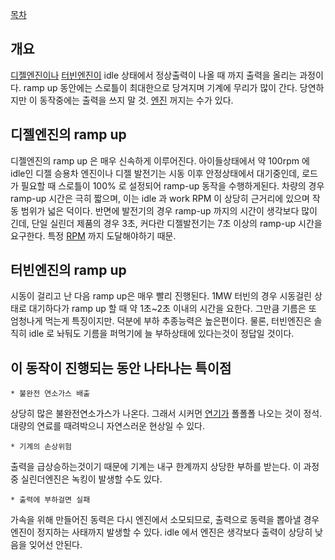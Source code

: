 [[목차]]
== 개요 ==
[[디젤엔진]]이나 [[터빈엔진]]이 idle 상태에서 정상출력이 나올 때 까지 출력을 올리는 과정이다. ramp up 동안에는 스로틀이 최대한으로 당겨지며 기계에 무리가 많이 간다. 당연하지만 이 동작중에는 출력을 쓰지 말 것. [[엔진]] 꺼지는 수가 있다. 

== 디젤엔진의 ramp up ==
디젤엔진의 ramp up 은 매우 신속하게 이루어진다. 아이들상태에서 약 100rpm 에 idle인 디젤 승용차 엔진이나 디젤 발전기는 시동 이후 안정상태에서 대기중인데, 로드가 필요할 때 스로틀이 100% 로 설정되어 ramp-up 동작을 수행하게된다. 차량의 경우 ramp-up 시간은 극히 짧으며, 이는 idle 과 work RPM 이 상당히 근거리에 있으며 작동 범위가 넓은 덕이다. 반면에 발전기의 경우 ramp-up 까지의 시간이 생각보다 많이 긴데, 단일 실린더 제품의 경우 3초, 커다란 디젤발전기는 7초 이상의 ramp-up 시간을 요구한다. 특정 [[RPM]] 까지 도달해야하기 때문. 

== 터빈엔진의 ramp up ==
시동이 걸리고 난 다음 ramp up은 매우 빨리 진행된다. 1MW 터빈의 경우 시동걸린 상태로 대기하다가 ramp up 할 때 약 1초~2초 이내의 시간을 요한다. 그만큼 기름은 또 엄청나게 먹는게 특징이지만. 덕분에 부하 추종능력은 높은편이다. 물론, 터빈엔진은 솔직히 idle 로 놔둬도 기름을 퍼먹기에 늘 부하상태에 있다는것이 정답일 것이다. 

== 이 동작이 진행되는 동안 나타나는 특이점 ==
 * 불완전 연소가스 배출
상당히 많은 불완전연소가스가 나온다. 그래서 시커먼 [[연기]]가 폴폴폴 나오는 것이 정석. 대량의 연료를 때려박으니 자연스러운 현상일 수 있다. 
 
 * 기계의 손상위험 
출력을 급상승하는것이기 때문에 기계는 내구 한계까지 상당한 부하를 받는다. 이 과정중 실린더엔진은 녹킹이 발생할 수도 있다. 

 * 출력에 부하걸면 실패
가속을 위해 만들어진 동력은 다시 엔진에서 소모되므로, 출력으로 동력을 뽑아낼 경우 엔진이 정지하는 사태까지 발생할 수 있다. idle 에서 엔진은 생각보다 출력이 상당히 낮음을 잊어선 안된다.  
